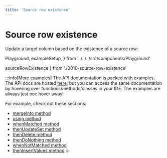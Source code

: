 ```yaml
---
title: 'Source row existence'
---
```


# Source row existence

Update a target column based on the existence of a source row:

  Playground,
  exampleSetup,
} from '../../../src/components/Playground'

  sourceRowExistence
} from './0010-source-row-existence'

<div style={{ marginBottom: '1em' }}>
  <Playground code={sourceRowExistence} setupCode={exampleSetup} />
</div>

:::info[More examples]
The API documentation is packed with examples. The API docs are hosted [here](https://kysely-org.github.io/kysely-apidoc/),
but you can access the same documentation by hovering over functions/methods/classes in your IDE. The examples are always
just one hover away!

For example, check out these sections:
 - [mergeInto method](https://kysely-org.github.io/kysely-apidoc/classes/Kysely.html#mergeInto)
 - [using method](https://kysely-org.github.io/kysely-apidoc/classes/MergeQueryBuilder.html#using)
 - [whenMatched method](https://kysely-org.github.io/kysely-apidoc/classes/WheneableMergeQueryBuilder.html#whenMatched)
 - [thenUpdateSet method](https://kysely-org.github.io/kysely-apidoc/classes/MatchedThenableMergeQueryBuilder.html#thenUpdateSet)
 - [thenDelete method](https://kysely-org.github.io/kysely-apidoc/classes/MatchedThenableMergeQueryBuilder.html#thenDelete)
 - [thenDoNothing method](https://kysely-org.github.io/kysely-apidoc/classes/MatchedThenableMergeQueryBuilder.html#thenDoNothing)
 - [whenNotMatched method](https://kysely-org.github.io/kysely-apidoc/classes/WheneableMergeQueryBuilder.html#whenNotMatched)
 - [thenInsertValues method](https://kysely-org.github.io/kysely-apidoc/classes/NotMatchedThenableMergeQueryBuilder.html#thenInsertValues)
:::
